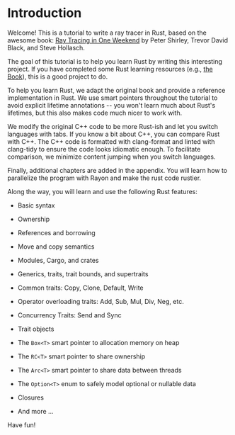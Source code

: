 # Introduction

Welcome! This is a tutorial to write a ray tracer in Rust, based on the awesome book: [Ray Tracing in One Weekend](https://raytracing.github.io/v3/index.html) by Peter Shirley, Trevor David Black, and Steve Hollasch.

The goal of this tutorial is to help you learn Rust by writing this interesting project. If you have completed some Rust learning resources (e.g., [the Book](https://doc.rust-lang.org/book/)), this is a good project to do.

To help you learn Rust, we adapt the original book and provide a reference implementation in Rust. We use smart pointers throughout the tutorial to avoid explicit lifetime annotations -- you won't learn much about Rust's lifetimes, but this also makes code much nicer to work with.

We modify the original C++ code to be more Rust-ish and let you switch languages with tabs. If you know a bit about C++, you can compare Rust with C++. The C++ code is formatted with clang-format and linted with clang-tidy to ensure the code looks idiomatic enough. To facilitate comparison, we minimize content jumping when you switch languages.

Finally, additional chapters are added in the appendix. You will learn how to parallelize the program with Rayon and make the rust code rustier.

Along the way, you will learn and use the following Rust features:

*   Basic syntax

*   Ownership

*   References and borrowing

*   Move and copy semantics

*   Modules, Cargo, and crates

*   Generics, traits, trait bounds, and supertraits

*   Common traits: Copy, Clone, Default, Write

*   Operator overloading traits: Add, Sub, Mul, Div, Neg, etc.

*   Concurrency Traits: Send and Sync

*   Trait objects

*   The `Box<T>` smart pointer to allocation memory on heap

*   The `RC<T>` smart pointer to share ownership

*   The `Arc<T>` smart pointer to share data between threads

*   The `Option<T>` enum to safely model optional or nullable data

*   Closures

*   And more ...

Have fun!
